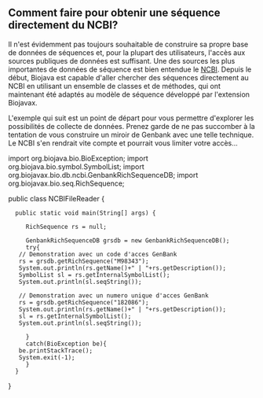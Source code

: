 == Comment faire pour obtenir une séquence directement du NCBI? ==

Il n'est évidemment pas toujours souhaitable de construire sa propre base de données de séquences et, pour la plupart des utilisateurs, l'accès aux sources publiques de données est suffisant. Une des sources les plus importantes de données de séquence est bien entendue le [http://www.ncbi.nlm.nih.gov NCBI]. Depuis le début, Biojava est capable d'aller chercher des séquences directement au NCBI en utilisant un ensemble de classes et de méthodes, qui ont maintenant été adaptés au modèle de séquence développé par l'extension Biojavax.

L'exemple qui suit est un point de départ pour vous permettre d'explorer les possibilités de collecte de données. Prenez garde de ne pas succomber à la tentation de vous construire un miroir de Genbank avec une telle technique. Le NCBI s'en rendrait vite compte et pourrait vous limiter votre accès...

<java>
import org.biojava.bio.BioException;
import org.biojava.bio.symbol.SymbolList;
import org.biojavax.bio.db.ncbi.GenbankRichSequenceDB;
import org.biojavax.bio.seq.RichSequence;

public class NCBIFileReader {

   public static void main(String[] args) {
		
      RichSequence rs = null;
		
      GenbankRichSequenceDB grsdb = new GenbankRichSequenceDB();
      try{
	// Demonstration avec un code d'acces GenBank
	rs = grsdb.getRichSequence("M98343");
	System.out.println(rs.getName()+" | "+rs.getDescription());
	SymbolList sl = rs.getInternalSymbolList();
	System.out.println(sl.seqString());
			
	// Demonstration avec un numero unique d'acces GenBank
	rs = grsdb.getRichSequence("182086");			
	System.out.println(rs.getName()+" | "+rs.getDescription());
	sl = rs.getInternalSymbolList();
	System.out.println(sl.seqString());

      }
      catch(BioException be){
	be.printStackTrace();
	System.exit(-1);
      }
   }
}
</java>